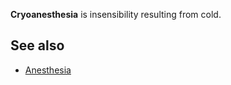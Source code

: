 '''Cryoanesthesia''' is insensibility resulting from cold.

==See also==
*[[Anesthesia]]


{{disease-stub}}